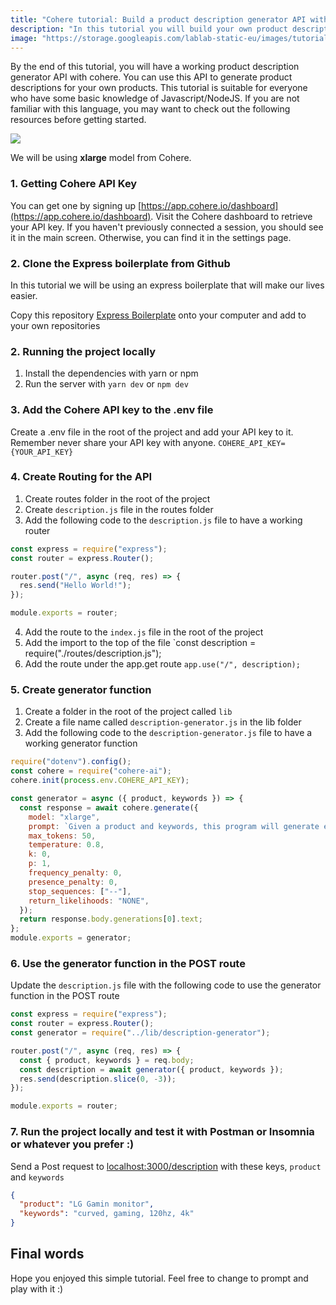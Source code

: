 ```yaml
---
title: "Cohere tutorial: Build a product description generator API with Cohere"
description: "In this tutorial you will build your own product description generator API with cohere."
image: "https://storage.googleapis.com/lablab-static-eu/images/tutorials/Product%20description%20generator-.jpg"
---
```


By the end of this tutorial, you will have a working product description generator API with cohere. You can use this API to generate product descriptions for your own products. This tutorial is suitable for everyone who have some basic knowledge of Javascript/NodeJS. If you are not familiar with this language, you may want to check out the following resources before getting started.

<Img src="https://storage.googleapis.com/lablab-static-eu/images/tutorials/Product%20description%20generator-.jpg" />

We will be using **xlarge** model from Cohere.

### 1. Getting Cohere API Key

You can get one by signing up [https://app.cohere.io/dashboard](https://app.cohere.io/dashboard). Visit the Cohere dashboard to retrieve your API key. If you haven't previously connected a session, you should see it in the main screen. Otherwise, you can find it in the settings page.

### 2. Clone the Express boilerplate from Github

In this tutorial we will be using an express boilerplate that will make our lives easier.

Copy this repository [Express Boilerplate](https://github.com/nextgrid/product-description-generator-cohere-api/tree/starter) onto your computer and add to your own repositories

### 2. Running the project locally

1.  Install the dependencies with yarn or npm
2.  Run the server with `yarn dev` or `npm dev`

### 3. Add the Cohere API key to the .env file

Create a .env file in the root of the project and add your API key to it. Remember never share your API key with anyone.
`COHERE_API_KEY={YOUR_API_KEY}`

### 4. Create Routing for the API

1.  Create routes folder in the root of the project
2.  Create `description.js` file in the routes folder
3.  Add the following code to the `description.js` file to have a working router

```js
const express = require("express");
const router = express.Router();

router.post("/", async (req, res) => {
  res.send("Hello World!");
});

module.exports = router;
```

4. Add the route to the `index.js` file in the root of the project
5. Add the import to the top of the file `const description = require("./routes/description.js");
6. Add the route under the app.get route `app.use("/", description);`

### 5. Create generator function

1. Create a folder in the root of the project called `lib`
2. Create a file name called `description-generator.js` in the lib folder
3. Add the following code to the `description-generator.js` file to have a working generator function

```js
require("dotenv").config();
const cohere = require("cohere-ai");
cohere.init(process.env.COHERE_API_KEY);

const generator = async ({ product, keywords }) => {
  const response = await cohere.generate({
    model: "xlarge",
    prompt: `Given a product and keywords, this program will generate exciting product descriptions. Here are some examples:\n\nProduct: Monitor\nKeywords: curved, gaming\nExciting Product Description: When it comes to serious gaming, every moment counts. This curved gaming monitor delivers the unprecedented immersion you need to play your best.\n--\nProduct: Surfboard\nKeywords: 6”, matte finish\nExciting Product Description: This 6” surfboard is designed for fun. It\'s a board that almost anyone can pick up, ride, and get psyched on.\n--\nProduct: ${product}\nKeywords: ${keywords}\nExciting Product Description:`,
    max_tokens: 50,
    temperature: 0.8,
    k: 0,
    p: 1,
    frequency_penalty: 0,
    presence_penalty: 0,
    stop_sequences: ["--"],
    return_likelihoods: "NONE",
  });
  return response.body.generations[0].text;
};
module.exports = generator;
```

### 6. Use the generator function in the POST route

Update the `description.js` file with the following code to use the generator function in the POST route

```js
const express = require("express");
const router = express.Router();
const generator = require("../lib/description-generator");

router.post("/", async (req, res) => {
  const { product, keywords } = req.body;
  const description = await generator({ product, keywords });
  res.send(description.slice(0, -3));
});

module.exports = router;
```

### 7. Run the project locally and test it with Postman or Insomnia or whatever you prefer :)

  Send a Post request to [localhost:3000/description](localhost:3000/description) with these keys, `product` and `keywords`

  ```json
  {
    "product": "LG Gamin monitor",
    "keywords": "curved, gaming, 120hz, 4k"
  }
  ```



## Final words

Hope you enjoyed this simple tutorial. Feel free to change to prompt and play with it :)
